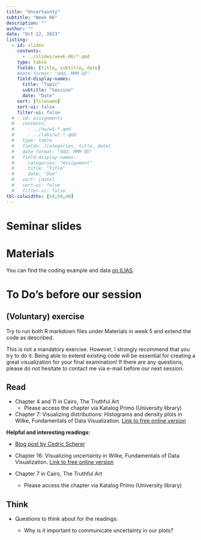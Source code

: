 ```yaml
---
title: "Uncertainty"
subtitle: "Week 06"
description: ""
author: ""
date: "Oct 12, 2023"
listing:
  - id: slides
    contents:
      - ../slides/week-06/*.qmd
    type: table
    fields: [title, subtitle, date]
    #date-format: "ddd, MMM DD"
    field-display-names:
      title: "Topic"
      subtitle: "Session"
      date: "Date"
    sort: [filename]
    sort-ui: false
    filter-ui: false
  # - id: assignments
  #   contents:
  #     - ../hw/w1-*.qmd
  #     - ../labs/w1-*.qmd
  #   type: table
  #   fields: [categories, title, date]
  #   date-format: "ddd, MMM DD"
  #   field-display-names:
  #     categories: "Assignment"
  #     title: "Title"
  #     date: "Due"
  #   sort: [date]
  #   sort-ui: false
  #   filter-ui: false
tbl-colwidths: [10,50,40]
---
```


# Seminar slides

::: {#slides}
:::

# Materials

You can find the coding example and data [on ILIAS](https://ilias.uni-mannheim.de/goto.php?target=fold_1441801&client_id=ILIAS).

# To Do's before our session

::: panel-tabset
## (Voluntary) exercise

Try to run both R markdown files under Materials in week 5 and extend the code as described.

This is not a mandatory exercise. However, I strongly recommend that you try to do it. Being able to extend existing code will be essential for creating a great visualization for your final examination! If there are any questions, please do not hesitate to contact me via e-mail before our next session.

## Read

-   Chapter 4 and 11 in Cairo, The Truthful Art
    -   Please access the chapter via Katalog Primo (University library)
-   Chapter 7: Visualizing distributions: Histograms and density plots in Wilke, Fundamentals of Data Visualization. [Link to free online version](https://clauswilke.com/dataviz/histograms-density-plots.html)

**Helpful and interesting readings:**

-   [Blog post by Cedric Scherer](https://www.cedricscherer.com/2021/06/06/visualizing-distributions-with-raincloud-plots-and-how-to-create-them-with-ggplot2/)

-   Chapter 16: Visualizing uncertainty in Wilke, Fundamentals of Data Visualization. [Link to free online version](https://clauswilke.com/dataviz/visualizing-uncertainty.html)

-   Chapter 7 in Cairo, The Truthful Art

    -   Please access the chapter via Katalog Primo (University library)

## Think

-   Questions to think about for the readings:

    -   Why is it important to communicate uncertainty in our plots?
:::
